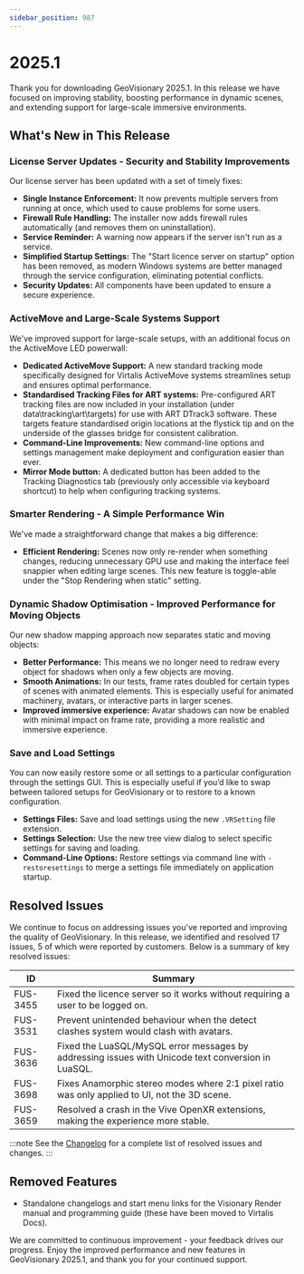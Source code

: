 ```yaml
---
sidebar_position: 987
---
```


# 2025.1

Thank you for downloading GeoVisionary 2025.1. In this release we have focused on improving stability, boosting performance in dynamic scenes, and extending support for large-scale immersive environments. 

## What's New in This Release

### License Server Updates - Security and Stability Improvements

Our license server has been updated with a set of timely fixes:

- **Single Instance Enforcement:** It now prevents multiple servers from running at once, which used to cause problems for some users.
- **Firewall Rule Handling:** The installer now adds firewall rules automatically (and removes them on uninstallation).
- **Service Reminder:** A warning now appears if the server isn't run as a service.
- **Simplified Startup Settings:** The "Start licence server on startup" option has been removed, as modern Windows systems are better managed through the service configuration, eliminating potential conflicts.
- **Security Updates:** All components have been updated to ensure a secure experience.

### ActiveMove and Large-Scale Systems Support

We've improved support for large-scale setups, with an additional focus on the ActiveMove LED powerwall:

- **Dedicated ActiveMove Support:** A new standard tracking mode specifically designed for Virtalis ActiveMove systems streamlines setup and ensures optimal performance.
- **Standardised Tracking Files for ART systems:** Pre-configured ART tracking files are now included in your installation (under data\tracking\art\targets) for use with ART DTrack3 software. These targets feature standardised origin locations at the flystick tip and on the underside of the glasses bridge for consistent calibration.
- **Command-Line Improvements:** New command-line options and settings management make deployment and configuration easier than ever.
- **Mirror Mode button:** A dedicated button has been added to the Tracking Diagnostics tab (previously only accessible via keyboard shortcut) to help when configuring tracking systems.

### Smarter Rendering - A Simple Performance Win

We've made a straightforward change that makes a big difference:

- **Efficient Rendering:** Scenes now only re-render when something changes, reducing unnecessary GPU use and making the interface feel snappier when editing large scenes. This new feature is toggle-able under the "Stop Rendering when static" setting.

### Dynamic Shadow Optimisation - Improved Performance for Moving Objects

Our new shadow mapping approach now separates static and moving objects:

- **Better Performance:** This means we no longer need to redraw every object for shadows when only a few objects are moving. 
- **Smooth Animations:** In our tests, frame rates doubled for certain types of scenes with animated elements. This is especially useful for animated machinery, avatars, or interactive parts in larger scenes.
- **Improved immersive experience:** Avatar shadows can now be enabled with minimal impact on frame rate, providing a more realistic and immersive experience. 

### Save and Load Settings

You can now easily restore some or all settings to a particular configuration through the settings GUI. This is especially useful if you’d like to swap between tailored setups for GeoVisionary or to restore to a known configuration.

- **Settings Files:** Save and load settings using the new `.VRSetting` file extension.
- **Settings Selection:** Use the new tree view dialog to select specific settings for saving and loading.
- **Command-Line Options:** Restore settings via command line with `-restoresettings` to merge a settings file immediately on application startup.

## Resolved Issues

We continue to focus on addressing issues you've reported and improving the quality of GeoVisionary. In this release, we identified and resolved 17 issues, 5 of which were reported by customers. Below is a summary of key resolved issues:

| ID | Summary |
|---|---|
| FUS-3455 | Fixed the licence server so it works without requiring a user to be logged on. |
| FUS-3531 | Prevent unintended behaviour when the detect clashes system would clash with avatars. |
| FUS-3636 | Fixed the LuaSQL/MySQL error messages by addressing issues with Unicode text conversion in LuaSQL. |
| FUS-3698 | Fixes Anamorphic stereo modes where 2:1 pixel ratio was only applied to UI, not the 3D scene. |
| FUS-3659 | Resolved a crash in the Vive OpenXR extensions, making the experience more stable. |

:::note
See the [Changelog](../../changelogs/geovisionary#20251) for a complete list of resolved issues and changes.
:::

## Removed Features

- Standalone changelogs and start menu links for the Visionary Render manual and programming guide (these have been moved to Virtalis Docs).

We are committed to continuous improvement - your feedback drives our progress. Enjoy the improved performance and new features in GeoVisionary 2025.1, and thank you for your continued support.
